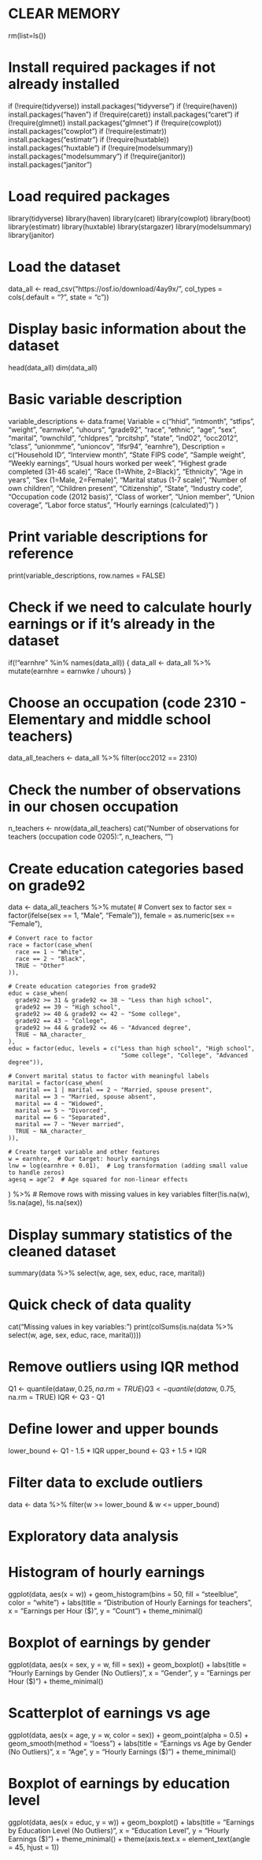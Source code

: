 # CLEAR MEMORY
rm(list=ls())

# Install required packages if not already installed
if (!require(tidyverse)) install.packages("tidyverse")
if (!require(haven)) install.packages("haven")
if (!require(caret)) install.packages("caret")
if (!require(glmnet)) install.packages("glmnet")
if (!require(cowplot)) install.packages("cowplot")
if (!require(estimatr)) install.packages("estimatr")
if (!require(huxtable)) install.packages("huxtable")
if (!require(modelsummary)) install.packages("modelsummary")
if (!require(janitor)) install.packages("janitor")

# Load required packages
library(tidyverse)
library(haven)
library(caret)
library(cowplot)
library(boot)
library(estimatr)
library(huxtable)
library(stargazer)
library(modelsummary)
library(janitor)

# Load the dataset
data_all <- read_csv("https://osf.io/download/4ay9x/", col_types = cols(.default = "?", state = "c"))

# Display basic information about the dataset
head(data_all)
dim(data_all)

# Basic variable description 
variable_descriptions <- data.frame(
  Variable = c("hhid", "intmonth", "stfips", "weight", "earnwke", "uhours", 
               "grade92", "race", "ethnic", "age", "sex", "marital", "ownchild",
               "chldpres", "prcitshp", "state", "ind02", "occ2012", "class", 
               "unionmme", "unioncov", "lfsr94", "earnhre"),
  Description = c("Household ID", "Interview month", "State FIPS code", "Sample weight",
                 "Weekly earnings", "Usual hours worked per week", 
                 "Highest grade completed (31-46 scale)", "Race (1=White, 2=Black)", 
                 "Ethnicity", "Age in years", "Sex (1=Male, 2=Female)", 
                 "Marital status (1-7 scale)", "Number of own children", 
                 "Children present", "Citizenship", "State",
                 "Industry code", "Occupation code (2012 basis)", "Class of worker",
                 "Union member", "Union coverage", "Labor force status",
                 "Hourly earnings (calculated)")
)

# Print variable descriptions for reference
print(variable_descriptions, row.names = FALSE)

# Check if we need to calculate hourly earnings or if it's already in the dataset
if(!"earnhre" %in% names(data_all)) {
  data_all <- data_all %>%
    mutate(earnhre = earnwke / uhours)
}

# Choose an occupation (code 2310 - Elementary and middle school teachers)
data_all_teachers <- data_all %>%
  filter(occ2012 == 2310)

# Check the number of observations in our chosen occupation
n_teachers <- nrow(data_all_teachers)
cat("Number of observations for teachers (occupation code 0205):", n_teachers, "\n")

# Create education categories based on grade92
data <- data_all_teachers %>%
  mutate(
    # Convert sex to factor
    sex = factor(ifelse(sex == 1, "Male", "Female")),
    female = as.numeric(sex == "Female"),
    
    # Convert race to factor
    race = factor(case_when(
      race == 1 ~ "White",
      race == 2 ~ "Black",
      TRUE ~ "Other"
    )),
    
    # Create education categories from grade92
    educ = case_when(
      grade92 >= 31 & grade92 <= 38 ~ "Less than high school",
      grade92 == 39 ~ "High school",
      grade92 >= 40 & grade92 <= 42 ~ "Some college",
      grade92 == 43 ~ "College",
      grade92 >= 44 & grade92 <= 46 ~ "Advanced degree",
      TRUE ~ NA_character_
    ),
    educ = factor(educ, levels = c("Less than high school", "High school", 
                                    "Some college", "College", "Advanced degree")),
    
    # Convert marital status to factor with meaningful labels
    marital = factor(case_when(
      marital == 1 | marital == 2 ~ "Married, spouse present",
      marital == 3 ~ "Married, spouse absent",
      marital == 4 ~ "Widowed",
      marital == 5 ~ "Divorced",
      marital == 6 ~ "Separated",
      marital == 7 ~ "Never married",
      TRUE ~ NA_character_
    )),
    
    # Create target variable and other features
    w = earnhre,  # Our target: hourly earnings
    lnw = log(earnhre + 0.01),  # Log transformation (adding small value to handle zeros)
    agesq = age^2  # Age squared for non-linear effects
  ) %>%
  # Remove rows with missing values in key variables
  filter(!is.na(w), !is.na(age), !is.na(sex))

# Display summary statistics of the cleaned dataset
summary(data %>% select(w, age, sex, educ, race, marital))

# Quick check of data quality
cat("Missing values in key variables:\n")
print(colSums(is.na(data %>% select(w, age, sex, educ, race, marital))))

# Remove outliers using IQR method
Q1 <- quantile(data$w, 0.25, na.rm = TRUE)
Q3 <- quantile(data$w, 0.75, na.rm = TRUE)
IQR <- Q3 - Q1

# Define lower and upper bounds
lower_bound <- Q1 - 1.5 * IQR
upper_bound <- Q3 + 1.5 * IQR

# Filter data to exclude outliers
data <- data %>% filter(w >= lower_bound & w <= upper_bound)

# Exploratory data analysis
# Histogram of hourly earnings
ggplot(data, aes(x = w)) +
  geom_histogram(bins = 50, fill = "steelblue", color = "white") +
  labs(title = "Distribution of Hourly Earnings for teachers",
       x = "Earnings per Hour ($)",
       y = "Count") +
  theme_minimal()

# Boxplot of earnings by gender
ggplot(data, aes(x = sex, y = w, fill = sex)) +
  geom_boxplot() +
  labs(title = "Hourly Earnings by Gender (No Outliers)",
       x = "Gender",
       y = "Earnings per Hour ($)") +
  theme_minimal()

# Scatterplot of earnings vs age
ggplot(data, aes(x = age, y = w, color = sex)) +
  geom_point(alpha = 0.5) +
  geom_smooth(method = "loess") +
  labs(title = "Earnings vs Age by Gender (No Outliers)",
       x = "Age",
       y = "Hourly Earnings ($)") +
  theme_minimal()

# Boxplot of earnings by education level
ggplot(data, aes(x = educ, y = w)) +
  geom_boxplot() +
  labs(title = "Earnings by Education Level (No Outliers)",
       x = "Education Level",
       y = "Hourly Earnings ($)") +
  theme_minimal() +
  theme(axis.text.x = element_text(angle = 45, hjust = 1))
